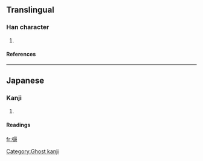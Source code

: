 ==Translingual==
===Han character===
{{Han char|rn=57|rad=弓|as=10|sn=13|four=|canj=弓一口口 (NMRR)}}
# {{defn|Han|sort=弓10}}
====References====
{{Han ref|kx=0360.301|hdz=21001.051|uh=5F41|ud=24385}}
----
==Japanese==
===Kanji===
{{ja-kanji|grade=|rs=弓10}}
# {{defn|Japanese}} 
====Readings====
{{ja-readings|on=[[せい]] (sei)|kun=}}

[[fr:彁]]
[[Category:Ghost kanji]]